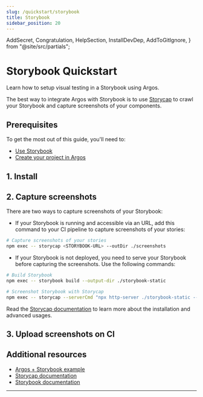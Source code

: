 ```yaml
---
slug: /quickstart/storybook
title: Storybook
sidebar_position: 20
---
```


  AddSecret,
  Congratulation,
  HelpSection,
  InstallDevDep,
  AddToGitIgnore,
} from "@site/src/partials";

# Storybook Quickstart

Learn how to setup visual testing in a Storybook using Argos.

The best way to integrate Argos with Storybook is to use [Storycap](https://github.com/reg-viz/storycap) to crawl your Storybook and capture screenshots of your components.

## Prerequisites

To get the most out of this guide, you'll need to:

- [Use Storybook](https://storybook.js.org/docs/get-started/install)
- [Create your project in Argos](https://app.argos-ci.com/new)

## 1. Install

<InstallDevDep dependency="@argos-ci/cli storycap" showCliLink />

## 2. Capture screenshots

There are two ways to capture screenshots of your Storybook:

- If your Storybook is running and accessible via an URL, add this command to your CI pipeline to capture screenshots of your stories:

```sh
# Capture screenshots of your stories
npm exec -- storycap <STORYBOOK-URL> --outDir ./screenshots
```

- If your Storybook is not deployed, you need to serve your Storybook before capturing the screenshots. Use the following commands:

```sh
# Build Storybook
npm exec -- storybook build --output-dir ./storybook-static

# Screenshot Storybook with Storycap
npm exec -- storycap --serverCmd "npx http-server ./storybook-static --port 6006" http://127.0.0.1:6006/ --outDir ./screenshots
```

Read the [Storycap documentation](https://github.com/reg-viz/storycap) to learn more about the installation and advanced usages.

<AddToGitIgnore path="./screenshots" />

## 3. Upload screenshots on CI

<AddSecret folder="./screenshots" />

<Congratulation />

## Additional resources

- [Argos + Storybook example](https://github.com/argos-ci/argos/tree/main/examples/storybook)
- [Storycap documentation](https://github.com/reg-viz/storycap)
- [Storybook documentation](https://storybook.js.org/docs)

---

<HelpSection />
